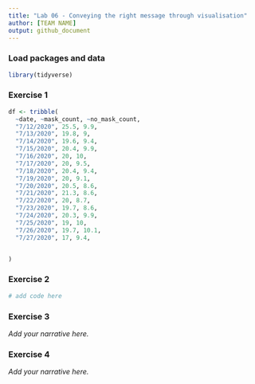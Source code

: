 ```yaml
---
title: "Lab 06 - Conveying the right message through visualisation"
author: [TEAM NAME]
output: github_document
---
```


### Load packages and data

```r
library(tidyverse) 
```


### Exercise 1

```r
df <- tribble(
  ~date, ~mask_count, ~no_mask_count,
  "7/12/2020", 25.5, 9.9,
  "7/13/2020", 19.8, 9,
  "7/14/2020", 19.6, 9.4,
  "7/15/2020", 20.4, 9.9,
  "7/16/2020", 20, 10,
  "7/17/2020", 20, 9.5,
  "7/18/2020", 20.4, 9.4,
  "7/19/2020", 20, 9.1,
  "7/20/2020", 20.5, 8.6,
  "7/21/2020", 21.3, 8.6,
  "7/22/2020", 20, 8.7,
  "7/23/2020", 19.7, 8.6,
  "7/24/2020", 20.3, 9.9,
  "7/25/2020", 19, 10,
  "7/26/2020", 19.7, 10.1,
  "7/27/2020", 17, 9.4,


)
```


### Exercise 2

```r
# add code here
```


### Exercise 3

*Add your narrative here.*


### Exercise 4

*Add your narrative here.*

